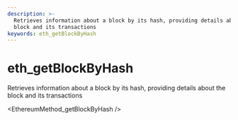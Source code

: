 ```yaml
---
description: >-
  Retrieves information about a block by its hash, providing details about the
  block and its transactions
keywords: eth_getBlockByHash
---
```

# eth_getBlockByHash

Retrieves information about a block by its hash, providing details about the block and its transactions


<EthereumMethod_getBlockByHash />
